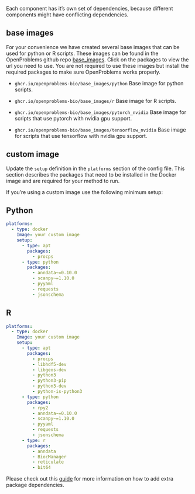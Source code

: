 Each component has it's own set of dependencies, because different components might have conflicting dependencies.

## base images

For your convenience we have created several base images that can be used for python or R scripts. These images can be found in the OpenProblems github repo [base_images](https://github.com/openproblems-bio/base_images).
Click on the packages to view the url you need to use. You are not required to use these images but install the required packages to make sure OpenProblems works properly.

* `ghcr.io/openproblems-bio/base_images/python`
  Base image for python scripts.

* `ghcr.io/openproblems-bio/base_images/r`
  Base image for R scripts.

* `ghcr.io/openproblems-bio/base_images/pytorch_nvidia`
  Base image for scripts that use pytorch with nvidia gpu support.

* `ghcr.io/openproblems-bio/base_images/tensorflow_nvidia`
  Base image for scripts that use tensorflow with nvidia gpu support.


## custom image

Update the `setup` definition in the `platforms` section of the config file.
This section describes the packages that need to be installed in the Docker image and are required for your method to run.

If you're using a custom image use the following minimum setup:

::: {.panel-tabset}
## Python
```yaml
platforms:
  - type: docker
    Image: your custom image
    setup:
      - type: apt
        packages:
          - procps
      - type: python
        packages:
          - anndata~=0.10.0
          - scanpy~=1.10.0
          - pyyaml
          - requests
          - jsonschema
```

## R

```yaml
platforms:
  - type: docker
    Image: your custom image
    setup:
      - type: apt
        packages:
          - procps
          - libhdf5-dev
          - libgeos-dev
          - python3
          - python3-pip
          - python3-dev
          - python-is-python3
      - type: python
        packages:
          - rpy2
          - anndata~=0.10.0
          - scanpy~=1.10.0
          - pyyaml
          - requests
          - jsonschema
      - type: r
        packages:
          - anndata
          - BiocManager
          - reticulate
          - bit64
```

:::

Please check out this [guide](https://viash.io/guide/component/add-dependencies.html) for more information on how to add extra package dependencies.